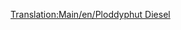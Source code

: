 [[Translation:Main/en/Ploddyphut Diesel]]{{Template:Поезда/Ru
|Image=[[File:en/Ploddyphutdiesel.png]]
|Name=Ploddyphut Diesel
|Cost=£ 18750 (937500 р.)
|Speed=120 км/ч (75 миль/ч)
|Weight=95 т
|Power=1400 л.с. (1044 кВт)
|Annual=£ 1904 (95200 р.)
|Designed=1972
|Lifespan=20 
|Capacity=нет
|Description=Первый тепловоз в игрушечном климате, существенно превосходит [[Main/ru/Mightymover Choo-Choo|Mightymover Choo-Choo]].
|Real-life= Вымышленный
}}